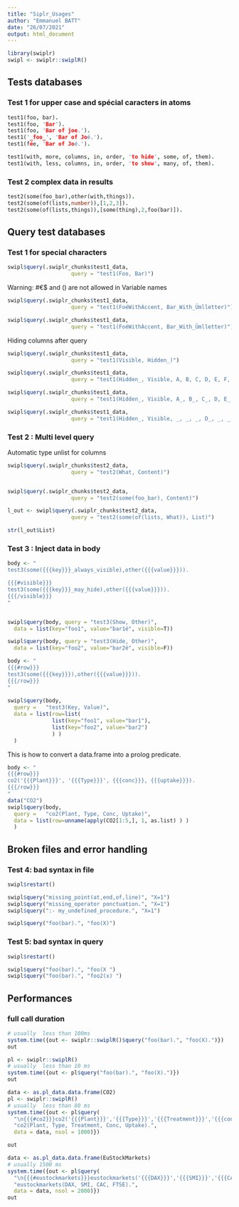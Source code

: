 ```yaml
---
title: "Siplr_Usages"
author: "Emmanuel BATT"
date: "26/07/2021"
output: html_document
---
```


```r
library(swiplr)
swipl <- swiplr::swiplR()

```


## Tests databases

### Test 1 for upper case and spécial caracters in atoms

```prolog

test1(foo, bar).
test1(foo, 'Bar').
test1(foo, 'Bar of joe.').
test1('_foo_', 'Bar of Joé.').
test1(fée, 'Bar of Joé.').

test1(with, more, columns, in, order, 'to hide', some, of, them).
test1(with, less, columns, in, order, 'to show', many, of, them).

```


### Test 2 complex data in results

```prolog

test2(some(foo_bar),other(with,things)).
test2(some(of(lists,number)),[1,2,3]).
test2(some(of(lists,things)),[some(thing),2,foo(bar)]).

```


## Query test databases

### Test 1 for special characters

```r
swipl$query(.swiplr_chunks$test1_data, 
                    query = "test1(Foo, Bar)")
```

Warning: #€$ and () are not allowed in Variable names

```r
swipl$query(.swiplr_chunks$test1_data, 
                    query = "test1(FoéWithÀccent, Bar_With_Ümlletter)")
```

```r
swipl$query(.swiplr_chunks$test1_data, 
                    query = "test1(FoéWithÀccent, Bar_With_Ümlletter)")
```

Hiding columns after query 

```r
swipl$query(.swiplr_chunks$test1_data, 
                    query = "test1(Visible, Hidden_)")
```

```r
swipl$query(.swiplr_chunks$test1_data, 
                    query = "test1(Hidden_, Visible, A, B, C, D, E, F, G)")

swipl$query(.swiplr_chunks$test1_data, 
                    query = "test1(Hidden_, Visible, A_, B_, C_, D, E_, F_, G_)")

swipl$query(.swiplr_chunks$test1_data, 
                    query = "test1(Hidden_, Visible, _, _, _, D_, _, _, _)")

```


### Test 2 : Multi level query

Automatic type unlist for columns

```r
swipl$query(.swiplr_chunks$test2_data, 
                    query = "test2(What, Content)")


swipl$query(.swiplr_chunks$test2_data, 
                    query = "test2(some(foo_bar), Content)")

```

```r

l_out <- swipl$query(.swiplr_chunks$test2_data, 
                    query = "test2(some(of(lists, What)), List)")

str(l_out$List)
```

### Test 3 : Inject data in body

```r
body <- "
test3(some({{{key}}}_always_visible),other({{{value}}})).

{{{#visible}}}
test3(some({{{key}}}_may_hide),other({{{value}}})).
{{{/visible}}}
"


swipl$query(body, query = "test3(Show, Other)",
  data = list(key="foo1", value="bar1é", visible=T))

swipl$query(body, query = "test3(Hide, Other)",
  data = list(key="foo2", value="bar2é", visible=F))

```


```r
body <- "
{{{#row}}}
test3(some({{{key}}}),other({{{value}}})).
{{{/row}}}
"
  
swipl$query(body,
  query =   "test3(Key, Value)",
  data = list(row=list(
              list(key="foo1", value="bar1"),
              list(key="foo2", value="bar2")
              ) )
  )

```

This is how to convert a data.frame into a prolog predicate.

```r
body <- "
{{{#row}}}
co2('{{{Plant}}}', '{{{Type}}}', {{{conc}}}, {{{uptake}}}).
{{{/row}}}
"
data("CO2")
swipl$query(body,
  query =   "co2(Plant, Type, Conc, Uptake)",
  data = list(row=unname(apply(CO2[1:5,], 1, as.list) ) )
  )

```

## Broken files and error handling

### Test 4: bad syntax in file


```r
swipl$restart()

swipl$query("missing_point(at,end,of,line)", "X=1")
swipl$query("missing_operator ponctuation.", "X=1")
swipl$query(":- my_undefined_procedure.", "X=1")

swipl$query("foo(bar).", "foo(X)")

```

### Test 5: bad syntax in query


```r
swipl$restart()

swipl$query("foo(bar).", "foo(X ")
swipl$query("foo(bar).", "foo2(x) ")

```


## Performances

### full call duration

```r
# usually  less than 100ms
system.time({out <- swiplr::swiplR()$query("foo(bar).", "foo(X).")})
out

pl <- swiplr::swiplR()
# usually  less than 10 ms
system.time({out <- pl$query("foo(bar).", "foo(X).")})
out


```


```r
data <- as.pl_data.data.frame(CO2)
pl <- swiplr::swiplR()
# usually  less than 80 ms
system.time({out <- pl$query(
  "\n{{{#co2}}}co2('{{{Plant}}}','{{{Type}}}','{{{Treatment}}}','{{{conc}}}',{{{uptake}}}).\n{{{/co2}}}",
  "co2(Plant, Type, Treatment, Conc, Uptake).", 
  data = data, nsol = 1000)})

out

data <- as.pl_data.data.frame(EuStockMarkets)
# usually 1500 ms
system.time({out <- pl$query(
  "\n{{{#eustockmarkets}}}eustockmarkets('{{{DAX}}}','{{{SMI}}}','{{{CAC}}}','{{{FTSE}}}').\n{{{/eustockmarkets}}}",
  "eustockmarkets(DAX, SMI, CAC, FTSE).", 
  data = data, nsol = 2000)})
out
```
